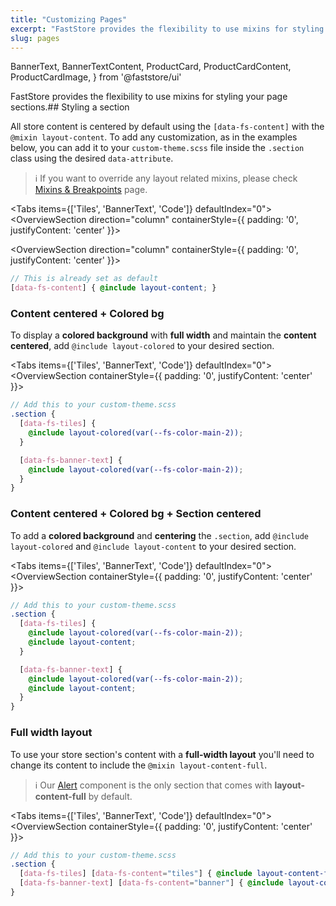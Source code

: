 ```yaml
---
title: "Customizing Pages"
excerpt: "FastStore provides the flexibility to use mixins for styling your page sections."
slug: pages
---
```


  BannerText,
  BannerTextContent,
  ProductCard,
  ProductCardContent,
  ProductCardImage,
} from '@faststore/ui'

FastStore provides the flexibility to use mixins for styling your page sections.## Styling a section

All store content is centered by default using the `[data-fs-content]` with the `@mixin layout-content`. To add any customization, as in the examples below, you can add it to your `custom-theme.scss` file inside the `.section` class using the desired `data-attribute`.

> ℹ️ If you want to override any layout related mixins, please check [Mixins & Breakpoints](/docs/guides/faststore/customizing-mixins-breakpoints) page.

<Tabs items={['Tiles', 'BannerText', 'Code']} defaultIndex="0">
  <Tab>
    <OverviewSection direction="column" containerStyle={{ padding: '0', justifyContent: 'center' }}>
      <section class="section layout__section | nx-section-layout">
        <TilesTemplate/>
      </section>
    </OverviewSection>
  </Tab>
  <Tab>
    <OverviewSection direction="column" containerStyle={{ padding: '0', justifyContent: 'center' }}>
      <section class="section layout__section | nx-section-layout">
        <BannerText colorVariant="light">
          <BannerTextContent
            title="Explore more about our amazing products and discover a world of possibilities."
            caption="All the amazing products from the brands we partner with."
            link="/"
            linkText="See more"
          />
        </BannerText>
      </section>
    </OverviewSection>
  </Tab>
  <Tab>

```scss
// This is already set as default
[data-fs-content] { @include layout-content; }
```

  </Tab>
</Tabs>

### Content centered + Colored bg

To display a **colored background** with **full width** and maintain the **content centered**, add `@include layout-colored` to your desired section.

<Tabs items={['Tiles', 'BannerText', 'Code']} defaultIndex="0">
<Tab>
<OverviewSection containerStyle={{ padding: '0', justifyContent: 'center' }}>
  <section class="section layout__section | nx-section-layout nx-section-layout-colored">
    <TilesTemplate/>
  </section>
</OverviewSection>
</Tab>
<Tab>
<OverviewSection direction="column" containerStyle={{ padding: '0', justifyContent: 'center' }}>
  <section class="section layout__section | nx-section-layout nx-section-layout-colored">
    <BannerText colorVariant="light">
      <BannerTextContent
        title="Explore more about our amazing products and discover a world of possibilities."
        caption="All the amazing products from the brands we partner with."
        link="/"
        linkText="See more"
      />
    </BannerText>
  </section>
</OverviewSection>
</Tab>
<Tab>

```scss
// Add this to your custom-theme.scss
.section {
  [data-fs-tiles] {
    @include layout-colored(var(--fs-color-main-2));
  }

  [data-fs-banner-text] {
    @include layout-colored(var(--fs-color-main-2));
  }
}
```

</Tab>
</Tabs>

### Content centered + Colored bg + Section centered

To add a **colored background** and **centering** the `.section`, add `@include layout-colored` and `@include layout-content` to your desired section.

<Tabs items={['Tiles', 'BannerText', 'Code']} defaultIndex="0">
<Tab>
<OverviewSection containerStyle={{ padding: '0', justifyContent: 'center' }}>
  <section class="section layout__section layout__content | nx-section-layout nx-section-layout-colored">
    <TilesTemplate/>
  </section>
</OverviewSection>
</Tab>
<Tab>
<OverviewSection direction="column" containerStyle={{ padding: '0', justifyContent: 'center' }}>
  <section class="section layout__section layout__content | nx-section-layout nx-section-layout-colored">
    <BannerText colorVariant="light">
      <BannerTextContent
        title="Explore more about our amazing products and discover a world of possibilities."
        caption="All the amazing products from the brands we partner with."
        link="/"
        linkText="See more"
      />
    </BannerText>
  </section>
</OverviewSection>
</Tab>
<Tab>

```scss
// Add this to your custom-theme.scss
.section {
  [data-fs-tiles] {
    @include layout-colored(var(--fs-color-main-2));
    @include layout-content;
  }

  [data-fs-banner-text] {
    @include layout-colored(var(--fs-color-main-2));
    @include layout-content;
  }
}
```

</Tab>
</Tabs>

### Full width layout

To use your store section's content with a **full-width layout** you'll need to change its content to include the `@mixin layout-content-full`.

> ℹ️ Our [Alert](/docs/guides/faststore/molecules-alert) component is the only section that
  comes with **layout-content-full** by default.

<Tabs items={['Tiles', 'BannerText', 'Code']} defaultIndex="0">
<Tab>
<OverviewSection containerStyle={{ padding: '0', justifyContent: 'center' }}>
  <section class="section layout__section | nx-section-layout nx-section-layout-full">
    <TilesTemplate/>
  </section>
</OverviewSection>
</Tab>
<Tab>
<OverviewSection containerStyle={{ padding: '0', justifyContent: 'center' }}>
  <section class="section layout__section | nx-section-layout nx-section-layout-full">
    <BannerText colorVariant="light">
      <BannerTextContent
        title="Explore more about our amazing products and discover a world of possibilities."
        caption="All the amazing products from the brands we partner with."
        link="/"
        linkText="See more"
      />
    </BannerText>
  </section>
</OverviewSection>
</Tab>
<Tab>

```scss copy
// Add this to your custom-theme.scss
.section {
  [data-fs-tiles] [data-fs-content="tiles"] { @include layout-content-full; }
  [data-fs-banner-text] [data-fs-content="banner"] { @include layout-content-full; }
}
```

</Tab>
</Tabs>
